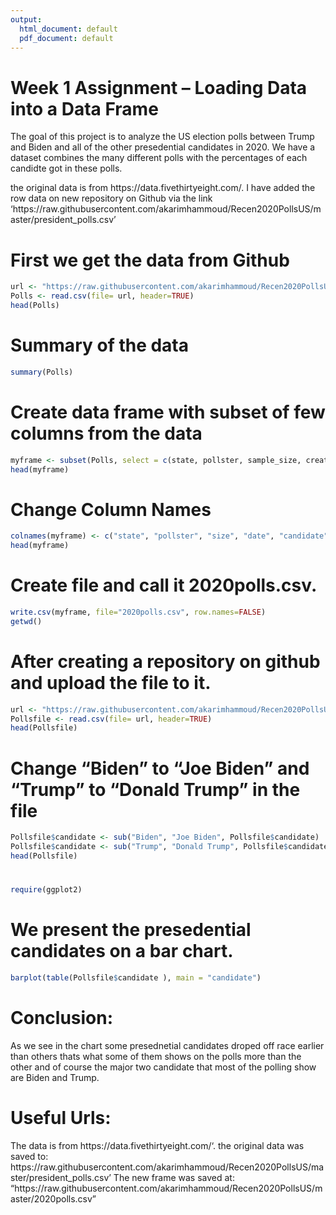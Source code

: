 ```yaml
---
output:
  html_document: default
  pdf_document: default
---
```

# Week 1 Assignment – Loading Data into a Data Frame

The goal of this project is to analyze the US election polls between Trump and Biden and all of the other presedential candidates in 2020.
We have a dataset combines the many different polls with the percentages of each candidte got in these polls.

the original data is from https://data.fivethirtyeight.com/. 
I have added the row data on new repository on Github via the link 'https://raw.githubusercontent.com/akarimhammoud/Recen2020PollsUS/master/president_polls.csv'

# First we get the data from Github
``` r
url <- "https://raw.githubusercontent.com/akarimhammoud/Recen2020PollsUS/master/president_polls.csv"
Polls <- read.csv(file= url, header=TRUE)
head(Polls)
```

# Summary of the data
```r
summary(Polls)
```

# Create data frame with subset of few columns from the data
```r
myframe <- subset(Polls, select = c(state, pollster, sample_size, created_at, answer, pct ))
head(myframe)
```

# Change Column Names
```r
colnames(myframe) <- c("state", "pollster", "size", "date", "candidate", "percentage")
head(myframe)
```


# Create file and call it 2020polls.csv.
``` r
write.csv(myframe, file="2020polls.csv", row.names=FALSE)
getwd()
``` 

# After creating a repository on github and upload the file to it.
```r
url <- "https://raw.githubusercontent.com/akarimhammoud/Recen2020PollsUS/master/2020polls.csv"
Pollsfile <- read.csv(file= url, header=TRUE)
head(Pollsfile)
```

# Change "Biden" to "Joe Biden" and "Trump" to "Donald Trump" in the file
``` r
Pollsfile$candidate <- sub("Biden", "Joe Biden", Pollsfile$candidate)
Pollsfile$candidate <- sub("Trump", "Donald Trump", Pollsfile$candidate)
head(Pollsfile)
``` 
#
```r
require(ggplot2)
```

# We present the presedential candidates on a bar chart.
```r
barplot(table(Pollsfile$candidate ), main = "candidate")
```

# Conclusion: 
As we see in the chart some presednetial candidates droped off race earlier than others thats what some of them shows on the polls more than the other and of course the major two candidate that most of the polling show are Biden and Trump.

# Useful Urls:
The data is from https://data.fivethirtyeight.com/'. 
the original data was saved to: https://raw.githubusercontent.com/akarimhammoud/Recen2020PollsUS/master/president_polls.csv'
The new frame was saved at: "https://raw.githubusercontent.com/akarimhammoud/Recen2020PollsUS/master/2020polls.csv"


